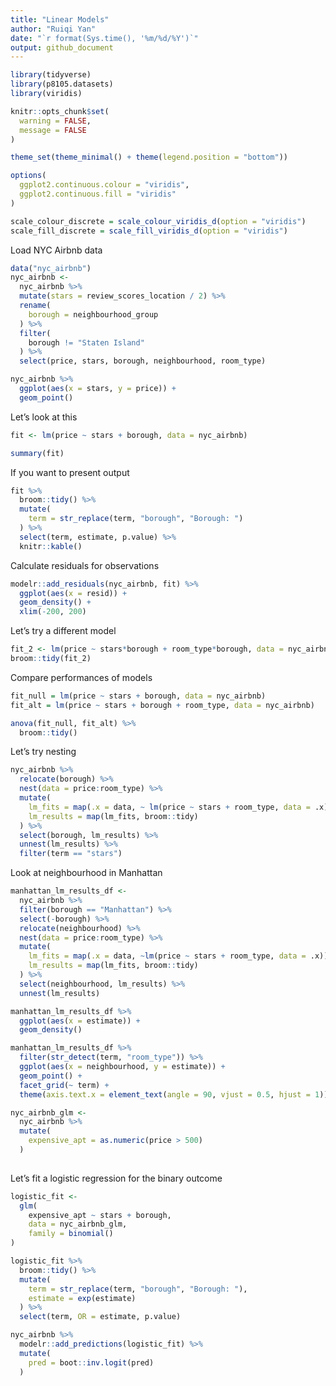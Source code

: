 ```yaml
---
title: "Linear Models"
author: "Ruiqi Yan"
date: "`r format(Sys.time(), '%m/%d/%Y')`"
output: github_document
---
```


```r
library(tidyverse)
library(p8105.datasets)
library(viridis)

knitr::opts_chunk$set(
  warning = FALSE,
  message = FALSE
)

theme_set(theme_minimal() + theme(legend.position = "bottom"))

options(
  ggplot2.continuous.colour = "viridis",
  ggplot2.continuous.fill = "viridis"
)

scale_colour_discrete = scale_colour_viridis_d(option = "viridis")
scale_fill_discrete = scale_fill_viridis_d(option = "viridis")
```


Load NYC Airbnb data
```r
data("nyc_airbnb")
nyc_airbnb <-
  nyc_airbnb %>% 
  mutate(stars = review_scores_location / 2) %>% 
  rename(
    borough = neighbourhood_group
  ) %>% 
  filter(
    borough != "Staten Island"
  ) %>% 
  select(price, stars, borough, neighbourhood, room_type)
```

```r
nyc_airbnb %>% 
  ggplot(aes(x = stars, y = price)) +
  geom_point()
```


Let's look at this
```r
fit <- lm(price ~ stars + borough, data = nyc_airbnb)

summary(fit)

```


If you want to present output

```r
fit %>% 
  broom::tidy() %>% 
  mutate(
    term = str_replace(term, "borough", "Borough: ")
  ) %>% 
  select(term, estimate, p.value) %>% 
  knitr::kable()
```

Calculate residuals for observations

```r
modelr::add_residuals(nyc_airbnb, fit) %>% 
  ggplot(aes(x = resid)) +
  geom_density() +
  xlim(-200, 200)


```


Let's try a different model

```r
fit_2 <- lm(price ~ stars*borough + room_type*borough, data = nyc_airbnb)
broom::tidy(fit_2)
```


Compare performances of models 

```r
fit_null = lm(price ~ stars + borough, data = nyc_airbnb)
fit_alt = lm(price ~ stars + borough + room_type, data = nyc_airbnb)

anova(fit_null, fit_alt) %>% 
  broom::tidy()
```


Let's try nesting

```r
nyc_airbnb %>% 
  relocate(borough) %>% 
  nest(data = price:room_type) %>% 
  mutate(
    lm_fits = map(.x = data, ~ lm(price ~ stars + room_type, data = .x)),
    lm_results = map(lm_fits, broom::tidy)
  ) %>% 
  select(borough, lm_results) %>% 
  unnest(lm_results) %>% 
  filter(term == "stars")
```


Look at neighbourhood in Manhattan

```r
manhattan_lm_results_df <- 
  nyc_airbnb %>% 
  filter(borough == "Manhattan") %>% 
  select(-borough) %>% 
  relocate(neighbourhood) %>% 
  nest(data = price:room_type) %>% 
  mutate(
    lm_fits = map(.x = data, ~lm(price ~ stars + room_type, data = .x)),
    lm_results = map(lm_fits, broom::tidy)
  ) %>% 
  select(neighbourhood, lm_results) %>% 
  unnest(lm_results)

manhattan_lm_results_df %>% 
  ggplot(aes(x = estimate)) +
  geom_density()

manhattan_lm_results_df %>% 
  filter(str_detect(term, "room_type")) %>% 
  ggplot(aes(x = neighbourhood, y = estimate)) +
  geom_point() +
  facet_grid(~ term) +
  theme(axis.text.x = element_text(angle = 90, vjust = 0.5, hjust = 1))

```

```r
nyc_airbnb_glm <- 
  nyc_airbnb %>% 
  mutate(
    expensive_apt = as.numeric(price > 500)
  )
  
```

Let's fit a logistic regression for the binary outcome

```r
logistic_fit <- 
  glm(
    expensive_apt ~ stars + borough,
    data = nyc_airbnb_glm,
    family = binomial()
)

logistic_fit %>% 
  broom::tidy() %>% 
  mutate(
    term = str_replace(term, "borough", "Borough: "),
    estimate = exp(estimate)
  ) %>% 
  select(term, OR = estimate, p.value)

nyc_airbnb %>% 
  modelr::add_predictions(logistic_fit) %>% 
  mutate(
    pred = boot::inv.logit(pred)
  )

```


